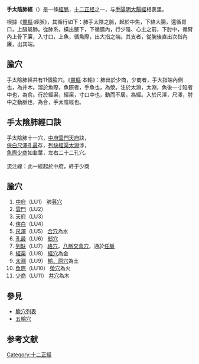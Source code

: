 {{medical}}

'''手太陰肺經'''（{{lang|en|LU，Lung Meridian of Hand-Taiyin}}）是一條[[經脈|經脈]]，[[十二正经|十二正经]]之一，与[[手陽明大腸經|手陽明大腸經]]相表里。

根據《[[靈樞|靈樞]]·經脈》，其循行如下：肺手太陰之脈，起於中焦，下絡大腸，還循胃口，上膈屬肺。從肺系，橫出腋下，下循臑內，行少陰、心主之前，下肘中，循臂內上骨下廉，入寸口，上魚，循魚際，出大指之端。其支者，從腕後直出次指內廉，出其端。

==腧穴==
手太陰肺經共有11個腧穴。《[[靈樞|靈樞]]·本輸》：肺出於少商，少商者，手大指端內側也，為井木。溜於魚際，魚際者，手魚也，為滎。注於太淵，太淵，魚後一寸陷者中也，為俞。行於經渠，經渠，寸口中也，動而不居，為經。入於尺澤，尺澤，肘中之動脈也，為合，手太陰經也。

==手太陰肺經口訣==
手太陰肺十一穴，[[中府|中府]][[雲門穴|雲門]][[天府|天府]]訣，<br />
[[俠白|俠白]][[尺澤|尺澤]][[孔最|孔最]]存，[[列缺|列缺]][[經渠|經渠]][[太淵|太淵]]涉，<br />
[[魚際穴|魚際]][[少商|少商]]如韭葉，左右二十二孔穴。<br />
<br />
流注線：此一經起於中府，終于少商

==腧穴==
{{div col|cols=4}}
# [[中府穴|中府]]（LU1） 肺[[募穴|募穴]]
# [[雲門穴|雲門]]（LU2）
# [[天府穴|天府]]（LU3）
# [[俠白穴|俠白]]（LU4）
# [[尺澤穴|尺澤]]（LU5） [[合穴|合穴]]為水
# [[孔最穴|孔最]]（LU6） [[郄穴|郄穴]]
# [[列缺穴|列缺]]（LU7） [[絡穴|絡穴]]，[[八脈交會穴|八脈交會穴]]，通於[[任脈|任脈]]
# [[經渠穴|經渠]]（LU8） [[經穴|經穴]]為金
# [[太淵穴|太淵]]（LU9） [[輸、原穴|輸、原穴]]為土
# [[魚際穴|魚際]]（LU10） [[滎穴|滎穴]]為火
# [[少商穴|少商]]（LU11） [[井穴|井穴]]為木
{{div col end}}

==參見==
* [[腧穴列表|腧穴列表]]
* [[五輸穴|五輸穴]]

==参考文献==
{{wikisource|黃帝內經/靈樞第一卷}}
{{reflist}}

{{經絡}}
{{手太陰肺經}}

[[Category:十二正經|Category:十二正經]]